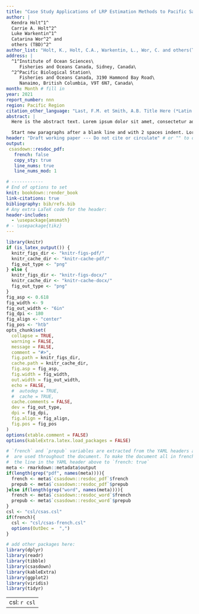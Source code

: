 ```yaml
---
title: "Case Study Applications of LRP Estimation Methods to Pacific Salmon Stock Management Units"
author: |
  Kendra Holt^1^
  Carrie A. Holt^2^
  Luke Warkentin^1^
  Catarina Wor^2^ and
  others (TBD)^2^
author_list: "Holt, K., Holt, C.A., Warkentin, L., Wor, C. and others(TBD)"
address: |
  ^1^Institute of Ocean Sciences\
     Fisheries and Oceans Canada, Sidney, Canada\
  ^2^Pacific Biological Station\
     Fisheries and Oceans Canada, 3190 Hammond Bay Road\
     Nanaimo, British Columbia, V9T 6N7, Canada\
month: Month # fill in
year: 2021
report_number: nnn
region: Pacific Region
citation_other_language: "Last, F.M. et Smith, A.B. Title Here (*Latin Species Name*). DFO Secr. can. de consult. sci. du MPO. Doc. de rech 2019/nnn. iv + 13 p."
abstract: |
  Here is the abstract text. Lorem ipsum dolor sit amet, consectetur adipisicing elit, sed do eiusmod tempor incididunt ut labore et dolore magna aliqua. Ut enim ad minim veniam, quis nostrud exercitation ullamco laboris nisi ut aliquip ex ea commodo consequat. Duis aute irure dolor in reprehenderit in voluptate velit esse cillum dolore eu fugiat nulla pariatur. Excepteur sint occaecat cupidatat non proident, sunt in culpa qui officia deserunt mollit anim id est laborum.

  Start new paragraphs after a blank line and with 2 spaces indent. Lorem ipsum dolor sit amet, consectetur adipisicing elit, sed do eiusmod tempor incididunt ut labore et dolore magna aliqua. Ut enim ad minim veniam, quis nostrud exercitation ullamco laboris nisi ut aliquip ex ea commodo consequat. Duis aute irure dolor in reprehenderit in voluptate velit esse cillum dolore eu fugiat nulla pariatur. Excepteur sint occaecat cupidatat non proident, sunt in culpa qui officia deserunt mollit anim id est laborum.
header: "Draft working paper --- Do not cite or circulate" # or "" to omit
output:
 csasdown::resdoc_pdf:
   french: false
   copy_sty: true
   line_nums: true
   line_nums_mod: 1

# ------------
# End of options to set
knit: bookdown::render_book
link-citations: true
bibliography: bib/refs.bib
# Any extra LaTeX code for the header:
header-includes:
  - \usepackage{amsmath}
# - \usepackage{tikz}
---
```


```r
library(knitr)
if (is_latex_output()) {
  knitr_figs_dir <- "knitr-figs-pdf/"
  knitr_cache_dir <- "knitr-cache-pdf/"
  fig_out_type <- "png"
} else {
  knitr_figs_dir <- "knitr-figs-docx/"
  knitr_cache_dir <- "knitr-cache-docx/"
  fig_out_type <- "png"
}
fig_asp <- 0.618
fig_width <- 9
fig_out_width <- "6in"
fig_dpi <- 180
fig_align <- "center"
fig_pos <- "htb"
opts_chunk$set(
  collapse = TRUE,
  warning = FALSE,
  message = FALSE,
  comment = "#>",
  fig.path = knitr_figs_dir,
  cache.path = knitr_cache_dir,
  fig.asp = fig_asp,
  fig.width = fig_width,
  out.width = fig_out_width,
  echo = FALSE,
  #  autodep = TRUE,
  #  cache = TRUE,
  cache.comments = FALSE,
  dev = fig_out_type,
  dpi = fig_dpi,
  fig.align = fig_align,
  fig.pos = fig_pos
)
options(xtable.comment = FALSE)
options(kableExtra.latex.load_packages = FALSE)
```

```r
# `french` and `prepub` variables are extracted from the YAML headers above and
#  are used throughout the document. To make the document all in french, change
#  the line in the YAML header above to `french: true`
meta <- rmarkdown::metadata$output
if(length(grep("pdf", names(meta)))){
  french <- meta$`csasdown::resdoc_pdf`$french
  prepub <- meta$`csasdown::resdoc_pdf`$prepub
}else if(length(grep("word", names(meta)))){
  french <- meta$`csasdown::resdoc_word`$french
  prepub <- meta$`csasdown::resdoc_word`$prepub
}
csl <- "csl/csas.csl"
if(french){
  csl <- "csl/csas-french.csl"
  options(OutDec =  ",")
}

# add other packages here:
library(dplyr)
library(readr)
library(tibble)
library(csasdown)
library(kableExtra)
library(ggplot2)
library(viridis)
library(tidyr)

```

---
csl: `r csl`    
---

